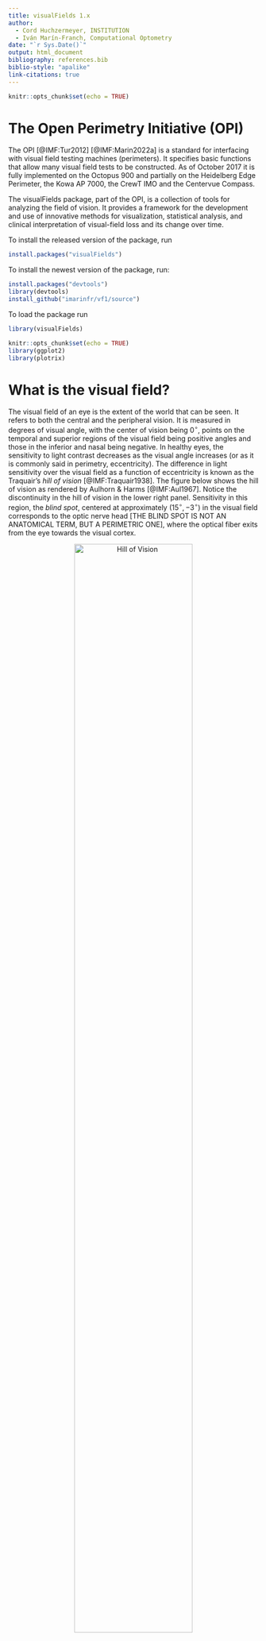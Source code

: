 ```yaml
---
title: visualFields 1.x
author:
  - Cord Huchzermeyer, INSTITUTION
  - Iván Marín-Franch, Computational Optometry
date: "`r Sys.Date()`"
output: html_document
bibliography: references.bib
biblio-style: "apalike"
link-citations: true
---
```


```r
knitr::opts_chunk$set(echo = TRUE)
```

# The Open Perimetry Initiative (OPI)
The OPI [@IMF:Tur2012] [@IMF:Marin2022a] is a standard for interfacing with visual field testing machines (perimeters). It specifies basic functions that allow many visual field tests to be constructed. As of October 2017 it is fully implemented on the Octopus 900 and partially on the Heidelberg Edge Perimeter, the Kowa AP 7000, the CrewT IMO and the Centervue Compass.

The visualFields package, part of the OPI, is a collection of tools for analyzing the field of vision. It provides a framework for the development and use of innovative methods for visualization, statistical analysis, and clinical interpretation of visual-field loss and its change over time.

To install the released version of the package, run 
```r
install.packages("visualFields")
```

To install the newest version of the package, run:
```r
install.packages("devtools")
library(devtools)
install_github("imarinfr/vf1/source")
```

To load the package run
```r
library(visualFields)
```

```r
knitr::opts_chunk$set(echo = TRUE)
library(ggplot2)
library(plotrix)
```

# What is the visual field?
The visual field of an eye is the extent of the world that can be seen. It refers to both the central and the peripheral vision. It is measured in degrees of visual angle, with the center of vision being $0^\circ$, points on the temporal and superior regions of the visual field being positive angles and those in the inferior and nasal being negative. In healthy eyes, the sensitivity to light contrast decreases as the visual angle increases (or as it is commonly said in perimetry, eccentricity). The difference in light sensitivity over the visual field as a function of eccentricity is known as the Traquair's *hill of vision* [@IMF:Traquair1938]. The figure below shows the hill of vision as rendered by Aulhorn & Harms [@IMF:Aul1967]. Notice the discontinuity in the hill of vision in the lower right panel. Sensitivity in this region, the *blind spot*, centered at approximately $(15^\circ, -3^\circ)$ in the visual field corresponds to the optic nerve head [THE BLIND SPOT IS NOT AN ANATOMICAL TERM, BUT A PERIMETRIC ONE], where the optical fiber exits from the eye towards the visual cortex.

<figure>
  <center><img src="./AulhornHillOfVision.png" alt="Hill of Vision" width="75%"></center>
  <center><figcaption>Aulhorn and Harms' rendering of Traquair's hill of vision.</figcaption></center>
</figure>

# What is visual field testing?
Visual field testing measures a patient's visual sensitivity at different locations of the visual field. Its purpose is to reconstruct as best as possible within the confines and limitations of a clinical setting the *hill of vision*. The most common type of visual field testing is *static automated perimetry (SAP)*, which is performed with in a dome-shaped device, so that the distance between the stimulus and the eye equal for all locations within the visual field. In contrast, *campimetry* is performed with a flat screen. [CAMPIMETRY MAY BE USED MORE OFTEN IN THE FUTURE BECAUSE COMPUTER SCREENS/ VR DEVICES MAY BE USED FOR TELEMEDICINE; LEAVE IT?]

Usually, perimetry tests the ability to detect increments in stimulus luminance with respect to the background with an achromatic (not colored) stimulus. This is a form of perimetry known as *white-on-white perimetry*. However, theoretically, other aspects of vision can be tested at different locations (ability to discriminate dots that are very close to each other, ability to discriminate similar colors, contrast sensitivity). The figure below shows the most common grid of locations tested during *SAP*. The gray ellipse corresponds to the blind spot of the hill of vision and, therefore, the red dots are expected to have no sensitivity.

```r

default_locmap <- getlocmap()

plot(x = default_locmap$coord$x, 
     y = default_locmap$coord$y, 
     type = "n", 
     asp = 1,
     xlim = c(-30, 30),
     ylim = c(-34, 34),
     yaxt = 'n',
     xaxt = 'n',
     bty = 'n',
     xlab = "",
     ylab = "",
     main = "24-2 grid of test locations")
lines(-c(30, 2.5), c(0, 0), lwd = 2, col = "lightgray")
lines(c(2.5, 30), c(0, 0), lwd = 2, col = "lightgray")
lines(c(0, 0), -c(30, 2.5), lwd = 2, col = "lightgray")
lines(c(0, 0), c(2.5, 30), lwd = 2, col = "lightgray")
lines(x = c(-2.5, 2.5), y = c(0, 0), lwd = 1.5)
lines(x = c(0, 0), y = c(-2.5, 2.5), lwd = 1.5)
for(r in c(10, 20, 30))
  draw.circle(0, 0, r, lwd = 2, col = NA, border = "lightgray")
draw.ellipse(15, -1.5, 2.75, 3.75, col = "gray", border = NA)
text(x = 0, y = -34, "horizontal eccentricity [degrees]")
text(x = -34, y = -0, "vertical eccentricity [degrees]", srt = 90)
text(x = 31, y = 0, "30\u00b0", adj = c(0, 0.5))
text(x = 0, y = 31, "30\u00b0", adj = c(0.5, 0))
points(x = default_locmap$coord$x[-default_locmap$bs],
       y = default_locmap$coord$y[-default_locmap$bs])
points(x = default_locmap$coord$x[default_locmap$bs],
       y = default_locmap$coord$y[default_locmap$bs],
       col = "red", pch = 19)

```

The visual fields package was created to analyze data from *SAP*. In SAP, the goal is to quantify sensitivity by increasing and decreasing the light differential (or contrast) between stimulus and background and asking the observer to press the button when they detect the presence of the visual stimulus. The contrast threshold is determined at each location of the visual field as the one for which the observer is able to detect the presence of the stimulus 50% of the times. Such thresholds are estimated at a fixed number of locations forming a regular grid as the one in the figure above. 

There is another common form of perimetry, *kinetic perimetry*, where a light spot is moved from the periphery towards the center along a number of meridians. In this form of perimetry the location where the spot is first detected by the subject is noted and those points at different meridians are connected to find isopters of equal sensitivity on the retina. The statistical analysis for this form of perimetry is very different than for static perimetry and beyond the scope of this visualFields package.

# Performing visual field tests
For the typical visual field test, an observer (usually a patient in an ophthalmology or optometry clinic) is comfortably seated in front of a perimeter and puts his head on a chin rest looking into a white Ganzfeld dome (or hemisphere). The perimeter is located in a dimly lit, calm room and the observer has been explained what to do by an experienced technician before the examination. In his hand, the observer has access to a clicker.

Observers now look at a fixation target (a dot, a cross, a diamond, or other) right in front of them in the center of the dome and are presented visual stimuli over their visual field. Observer are to press the clicker any time a stimulus appears anywhere in the dome These lights are presented only for a short time span (typically 100-200ms), so that the observer has no time to shift his gaze to the stimulus. A press of the clicker will be linked to a presentation when it occurs within a given time window after the presentation. A computer will present stimuli several times at different locations in a grid pattern and in a spatially random order. For each location, the stimulus contrast will be decreased if the observer responded to the previous response and increased if not.

At the end of the test, the inverse of the contrast threshold, $\Delta L_{\rm threshold}$ at each location is recorded in a decibel scale (dB). This dB scale is normally defined as attenuation from the maximum stimulus possible $\Delta L_{\rm max}$ as:
\begin{equation}
dB = -10\ \rm log \left (\frac{\Delta L_{\rm thr}}{\Delta L_{\rm max}} \right)\ .
\end{equation}
For the most common devices, the Humprhery Field Analyzer and the Octopus 900, the maximum luminance differential $\Delta L_{\rm max}$ is $10000\ (\rm apostilb) / \pi = 3183.1\ cd\ m^{-2}$.

These are the data expected by the visualFields package for statistical analysis and generation of visualization devices.

## Psychophysical testing
Psychophysical tests systematically measure the relationship between physical stimulus strength and the subjective perception. This is performed by varying the stimulus and asking the observer to communicate his perception with a limited number of allowed responses. In visual field testing, the observer usually presses a button when a light spot is perceived. 

The relationship between stimulus and perception is analyzed using mathematical model. Commonly, these models result in an estimate of a *threshold*, which denotes either the absolute stimulus strength that can just barely be perceived or the smallest difference that can be perceived as different. 

Real world scenarios where perception is close to threshold include going through a dark forest on a cloudy night or seeing the car in front through a dense fog. Stimuli are not clearly seen when close to threshold. For this reason, patients sometimes feel that lengthy visual field testing is tedious and that it is as an unreliable examination. The latter is not clearly correct when fluctuations are taken into account and data are analyzed with appropriate statistical methods.

## Grid patterns
The spatial position of the points $l_1$ to $l_k$ in the visual field is found in the location map (locmap) and depends on the pattern used by the perimeter. When analyzing data, you need to specify the locmap.

By default, the 24-2 pattern (shown in the previous figure) is used, which consists of 54 locations that are equally spaced across the field.

```r
str(default_locmap)
```

Beside a name and a description, a locmap dataset contains a coordinate table with the x- and y-coordinates of the locations measured in degrees, and the id of the points that cover the physiological blind spot (the id is the number x in $l_x$ and corresponds to the row in the coord table).

Other grid patterns are also defined in the package. For instance, the 10-2 grid:

```r
ten_two_locmap <- locmaps$p10d2
str(ten_two_locmap)
```

And many others:

```r
names(locmaps)
```

Locations of the locmap that cover the blind spot are reported in the locmaps lists under the variable bs. If the blind spot is outside the pattern (for example in the 10° visual fields) or is spared by the grid as in the Octopus G1 pattern, the list item bs is set to `r numeric(0)`.

The grid, the stimulus size, presentation time and the algorithm responsible for varying intensities remain constant throughout the examination and are called a perimetry program. Not that examinations performed with different programs cannot be directly compared.

## Measurements
Although usually not seen in visual field data, the most elementary unit of a static visual field test is a subject's response. It consists of the constant stimulus parameters (size, presentation time, background luminance), the stimulus location, the stimulus intensity and whether the subject pressed the button within a predefined time window to indicate that he saw the stimulus.

Below a certain *threshold* luminance, a stimulus is usually not perceivable, above the threshold, the stimulus is usually perceived. However, close to threshold, a stimulus is not always reliably perceived. By definition, the threshold is the luminance of the stimulus where the subject will see the stimulus with a probability of 50%.

The most straightforward to measure such a threshold would be to present stimuli several time at a number different, fixed stimulus strengths. This method is called the method of *constant stimuli* and results in the *psychometric function*, which is usually modeled with a cumulative distribution function (CDF), for example a Gaussian CDF. However, this is not the most effective way to estimate a threshold, because stimulus strength far from the threshold will have probabilities to be seen that are close to either 0% or 100%. Testing these strengths several times does not yield much information.

Therefore, advanced algorithms were developed for reducing the number of stimulus presentations with limited trade-off concerning the accuracy of the measurements. A staircase algorithm where the intensity is decreased by a certain step size when the stimulus was seen, increased when not seen, and the step size is halved upon each revearsal (seen to not seen or vice versa) is a more efficient algorithms that is frequently used. More efficient algorithms usually make a trade-off between precision of the threshold estimate and test time, and often incorporate information on responses in neighboring locations into the algorithm. Examples include the Swedish Interactive Threshold Algorithm (SITA) of the Humphery Perimeters. Note that long test times negatively affect attention and therefore both accuracy and precision of the threshold estimates.

## False negatives and false positives

Residual deviation from the psychometric function may occur due to inattention of the observer but also due to short-term fluctuation of the threshold. For example, it has been shown that the threshold underlies short-term fluctuates in the areas where light sensitivity was negatively affected by glaucoma, a disease of the optic nerve.

When the observer does not see a stimulus that is clearly above a level that has been seen before, this is called a false negative response (fnr). In contrast, when the subject presses the button although no stimulus is presented, this is a false positive response (fpr).

The cooperation of the subject is also tested in some perimeters by presenting deliberately presenting a stimulus at the location of the blind spot. If the subjects sees that stimulus, it must be assumed that he did not fixate correctly (fixation loss) and that the reliability of the field is decreased.

# Clinical applications of perimetry
In clinical practice, visual field testing is used to identify decreases in visual function caused by disease. Such *visual field defects* or *scotomas* can be caused by diseases that affect tissue anywhere along the optic pathway. This ranges from the optic media (cornea / lens / vitreous) which transmit light, to the retina, which detects lights and preprocesses visual information, to the optic nerve, which transmits information, and up to the visual cortex.

Often, clinicians can draw reliable conclusions about the localisation of the disease by the pattern of the visual field defects. For example, an infarction of the right visual cortex leads complete blindness in the left hemispheres of both eyes with a very distinct border along the vertical meridian. Therefore, the patient does not perceive anything to the right of the point he looks at. On the other side of the vertical meridian the visual field is normal. In contrast, patients with glaucoma start with areas of slightly decreased light sensitivity often in the upper or lower hemifield with a bow-shaped (arcuate) pattern cause by the localisation of damage in the optic nerve head.

Visual field tests can be used to diagnose disease, to appraise the functional consequences of disease (for example: can the patient still drive a vehicle?), and to monitor progression.

[THIS SEEMS TO BE A BIT OUF OF PLACE, BUT I PREFER NOT TO EDIT THIS PART MYSELF]
The most advanced statistical methods have been created for monitoring glaucoma progression. The open-angle glaucomas are a group of slowly progressing, chronic neurodegenerative diseases of the optic nerve, often caused by increased eye pressure. Patients need consequent monitoring over many years and slight changes in the visual field must be detected reliably. Therefore, many of the functions of the visualField package focus on glaucoma research.

# Getting started with the package
## Loading data
The visualField package contains some example data. This dataset contains the results of 42 visual field tests of one patient (id: sample1). The patient has primary open-angle glaucoma (type: pwg).

```r

str(vfpwgSunyiu24d2[, 1:10])

```

The first columns characterize the patient, the time and duration of the examination, the diagnosis, and the reliability parameters 'false positive responses', 'false negative responses' and 'fixation losses'.

Each row corresponds to one visual field test. Visual field testing is performed monocularly (one eye at a time), so that two examinations exist for each date. The abbreviations for the laterality ('eye') is derived from latin (OD: right eye = oculus dexter, and OS: left eye = oculus sinister), when both eyes are examined, the abbreviation is OU.

The environment variable locini contains the number of the first column that contains the actual visual field date. Each column $l_{x}$ corresponds to one of {k} locations in the visual field test. A concise way to select the columns $l_1$ to $l_{k}$ is to use the *getvfcols* function.

```r

getlocini()
getvfcols()

vfpwgSunyiu24d2[1, getvfcols()]

```

There mustn't be any columns after these columns. Use the *vffilter* function to select specific fields and the *vfisvalid* function to check whether a table fulfills the criteria. The latter will also tell you what the problem is when it doesn't.

```r

example1 <- vffilter(vfpwgSunyiu24d2, 
                     id == "sample1" & 
                       eye == "OD")[1, ]

example1$newVariable <- "not valid"

vfisvalid(example1)

```

## Plotting the visual field
The most straightforward plots show the sensitivities at the corresponding locations. These representations are very exact, but may be difficult to interpret. For learning purposes, here, we manually plot some visual field data.

```r

setdefaults()

example2 <- vffilter(vfpwgRetest24d2, 
                     id == "1" & 
                       eye == "OD")[1,]

vfisvalid(example2)

example2_dataframe <- data.frame(x = getlocmap()$coord$x, 
                                 y = getlocmap()$coord$y, 
                                 td = as.vector(unlist(example2[,getvfcols()])))

ggplot(example2_dataframe, aes(x = x, y = y)) +
  geom_text(aes(label = td)) +
  geom_hline(yintercept = 0) +
  geom_vline(xintercept = 0) +
  coord_fixed() +
  theme_void()

```

Note that left eyes have to be treated differently if you plot the points manually, because the location labels are mirrored along the y axis. In other words, to plot the data manually, for a left eye x should be `-getlocmap()$coord$x`.

By convention, when both eyes are presented side by side, the left eye is shown on the left and the right eye on the right. This corresponds to the visual field of the observer, so that the physiological blindspots are directed temporally (toward the temple, away from the nose) for both eyes. This is in contrast to presentation of structural data, which is usually shown like it would look in a patient sitting in front of you, where his right eye is on the observers left side.

```r

OD_dataframe <- data.frame(x = getlocmap()$coord$x, 
                             y = getlocmap()$coord$y, 
                             loc_label = paste0("l", 1:54),
                             is_blindspot = FALSE,
                             eye = "OD")

# Note the minus in the x variable for the left eye
OS_dataframe <- data.frame(x = -getlocmap()$coord$x, 
                             y = getlocmap()$coord$y, 
                             loc_label = paste0("l", 1:54),
                             is_blindspot = FALSE,
                             eye = "OS")

OD_dataframe[getlocmap()$bs, "is_blindspot"] <- TRUE
OS_dataframe[getlocmap()$bs, "is_blindspot"] <- TRUE

ODOS_dataframe <- rbind(OS_dataframe, OD_dataframe)

# Use factor in order to show left eye on the left side
ODOS_dataframe$eye <- factor(ODOS_dataframe$eye, 
                             levels = c("OS", "OD"), 
                             ordered = TRUE)

ggplot(ODOS_dataframe, aes(x = x, y = y)) +
  coord_fixed() +
  xlim(-30, 30) +
  ylim(-24, 24) +
  geom_label(aes(label = loc_label, color = is_blindspot), size = 2.75) +
  scale_color_manual(values = c("black", "red")) +
  facet_wrap(~ eye)

```


The visualField package provides functions for more sophisticated plotting, which will be explained later. *These functions automatically take care that right eyes and left eyes are plotted correctly.*

# Mathematical derivatives of contrast thresholds for statisitcal analysis

## Identifying defective locations on the visual field

As mentioned earlier, the sensitivity in dB at each location is calculated from the contrast threshold relative to the maximal contrast.

The sensitivity to light fluctuates considerably between measurements in the same observer (test-retest variability ---and more as the disease progresses) and between observers (inter-individual differences). They also decrease at different rates depending on the eccentricity with age.

With these predictable and unpredictable differences in the pointwise sensitivity measurements, how can we provide tools and reports to aid the clinical assessment of the visual field? Or more to the point, how can we discriminate between healthy locations and locations that are damaged or suspected of being damaged? Clinically, it is more useful to compute and report the deviations from an age-corrected mean normal visual field, since the identification of spatial patterns of damage becomes easier, thus facilitating the clinical assessment of the visual field.

But this analysis requires the use of a *normative dataset* from which to obtain models describing the age effect on sensitivity at each location. These functions are usually linear and those *age linear models* are used to obtain the *age-corrected mean normal visual field*.

The resulting *deviations* from age-corrected mean normal visual field are also measured in dB and they are interpreted as follows. By convention, in the Humphrey Field Analyzer, a negative deviation value means that the sensitivity at that location is below mean normal. In contrast, on Octopus perimeters, negative is above and positive below mean normal (therefore, values are called *defects*). In this package, those differences are called *total deviation* and their interpretation are as for the Humphrey perimeter. In case you use visualFields with data from a different perimeter it is important to know what is the definition of *deviation* and change the sign if necessary.

In eye diseases like glaucoma, general defects that affect the whole visual field are often less relevant than focal scotomas. And often ocular opacities caused by cataract can mask such focal defects. For this reason, a statistical post-hoc correction to *total deviation* values is further applied to obtain *pattern deviation* values. The correction factor is often called the *general height* and for the 24-2 Humphrey is obtained by selecting the 7th greatest total deviation value. The *pattern deviation* values equal the *total deviation* values minus the *general height*.

## Normative dataset and normative references
The visualFields package contains three datasets of healthy subjects that can be used to obtain normative age linear models and references.

The SUNY-IU dataset [@IMF:Mar2013b] for the 24-2 SITA Standard and the Goldmann Size III:
```r
str(vfctrSunyiu24d2[,1:10])
```

The Iowa dataset [@IMF:Marin2018c] for a bimodal ZEST algorithm and the Goldmann Size V:
```r
str(vfctrIowaPC26[,1:10])
str(vfctrIowaPeri[,1:10])
```

From these datasets, or any other dataset of healthy eyes, normative references can be computed as follows:

```r
nv <- nvgenerate(vfctrSunyiu24d2)
```

For future use, we set `nv` as the normative values to be used in visualFields for the calculation of total and pattern deviation values and other statistical analyses.
```r
setnv(nv)
```

### Age linear models and mean normal visual fields
The normative values and references stored in `nv` contains the coefficients of the age linear models:

```r
print(nv$agem$coeff)
```

And a function from where the age-corrected mean normal visual fields can be computed:
```r
age <- 50
print(nv$agem$model(age))
```

Notice that the locations corresponding to the anatomical region of the blind spot all have `NA` as values, as they are excluded from the statistical analysis.

## Total deviation
Total deviation is calculated from the sensitivities and from age-related normal values. These are saved in the environment variable *nv* (normal values).

```r

print(example2[, getvfcols()[1:10]])

```

```r

age <- example2$age[1]

print(age)

normal_values <- getnv()$agem$model(age)[1:10]

print(normal_values)

total_defects <- example2[, getvfcols()[1:10]] - normal_values

print(total_defects)

```

These values can be automatically calculated with a dedicated function.

```r

td <- gettd(example2)
print(td[, getvfcols()[1:10]])

```

## Pattern deviation
Pattern deviation can be calculated after obtaining the general height.
```r
gh <- getgh(td)
print(gh)
pattern_defects <- td[, getvfcols()[1:10]] - gh
print(pattern_defects)
```

These values can be automatically calculated with a dedicated function.

```r

pd <- getpd(td)
print(pd[, getvfcols()[1:10]])

```

## Total and Pattern deviation probabilities
As mentioned psychophysical sensitivity values vary considerably from test to test and between subjects Therefore, even in perfectly average eyes deviations will be different from zero most of the time. Given a visual field from a patient, the clinician has to know if a given deviation is likely to be caused by disease as opposed to normal retest and inter-individual variability.

The function `nvgenerate` computes for the normative dataset, the total deviation and pattern deviation values for healthy eyes and records pointwise empirical probability distribution functions [@IMF:Hei1987b] that can be used to compute the probability that a specific total deviation (or pattern deviation value) value is from a healthy location [@IMF:Hei1987a] [@IMF:Heijl1991]. Thus, a low probability implies a greater likelihood of the location being damaged. Typically (and in our example), the probabilities are categorized as
```r
print(getnv()$lut$probs)
```

where `0.005` means probability $< 0.005$, where `0.01` means probability $< 0.01$, etc. A probability greater than 0.05 is considered within the normal range.

The probability values for the previous values are as follows.

```r
print(gettdp(td)[, getvfcols()[1:10]])
print(getpdp(pd)[, getvfcols()[1:10]])
```

# Plotting the visual field
There are different ways to visualize the perimetric results. These visualizations have to be interpreted like maps in that they represent a simplified version of the hill of vision.

[WE PROBABLY NEED SOME INTRO TO VFPLOT BEFORE TALKING MAKING NOTES, ETC?]
The standard already contains some additional information with a border presenting a color-coded visualization of the deviation and a graphical representation of the blind spot. Note that the vfplot with the option "td" needs information on differential light-sensitivities in a normal reference population and on the probability of given deviations from these normal values. These data are included for the typical Humphrey Field Analyzer fields, but you need to collect this information if you use other perimeters

Note that you have to specify what type of data is contained in the visual field tables. The default is set to *total deviation*, `td`.

```r

vfplot(example2)

```

In this graph, yellow represents probabilities < 0.05, orange probabilities < 0.02, red < 0.01, and dark red < 0.005.

It is possible to print sensitivities (with darker representing locations with lower sensitivities)


```r

vfplot(example2, type = "s")

```

Pattern deviation values

```r

vfplot(example2, type = "pd")

```

And an hybrid plot showing total deviation values and probabilities along with a grayscale representing the sensitivities.

```r

vfplot(example2, type = "tds")

```

And a similar hybrid plotbut with pattern deviation values and probabilities.

```r

vfplot(example2, type = "pds")

```

# Global indices
Global indices summarize the visual field in a few parameters and their values and probability level can be calculated with the visualField package. The resulting table contains the visual field header data (patient id, eye, etc.) and 8 additional columns (msens, ssens, tmd, tsd, pmd, psd, gh, and vfi).

```r

print(getgl(example2)[,-(1:getlocini()-1)])

```

The column `msens` is the mean sensitivity (MS); the arithmetic mean of all sensitivity values. The column `ssens` is the standard deviation of sensitivity values.

The column `tmd` is the mean deviation (MD); the arithmetic mean of all total deviation values. The column `tsd` is the standard deviation of total deviation values.

The column `pmd` is the mean of pattern deviation values. The column `psd` is the standard pattern deviation (PSD) or the standard deviation of the pattern deviation values.

The last column, `vfi`, is the visual field index (VFI) [@IMF:Ben2008], and the second to last is the general height (GH).

The probability of the observed values given that the visual field is normal can also be calculated.

```r

print(getglp(getgl(example2))[, -(1:getlocini()-1)])

```

# Putting everything together.
Single field analysis reports can be created as pdfs or as interactive reports with Shiny. To explore them, type in the R Console the following:

```r
vfsfa(example2, file = "test.pdf")
vfsfashiny(example2)
```

# Structure function correlations in glaucoma patients
In the last years, techniques that provide detailed imaging of the retina and the optic nerve have made incredible advances. Therefore, correlation between structure and function is becoming more important than ever.

To aid comparisons between structural insult and functional defect, it is useful to understand and model the anatomy of a typical healthy eye, even if such modeling through is imperfect given the large inter-individual differences in anatomical features [@IMF:Jan2009] [@IMF:Jan2012] [@IMF:Drasdo2007] [@IMF:Montesano2020]

In glaucoma, the damage occurs in the optic nerve at the levels of the nerve fiber bundles, which consist of the axons of the retinal ganglion cells. In the retina, these cells form two layers: the ganglion cell layer that contains the cell bodies, and the retinal nerve fiber layer. However, the cell bodies of the retinal ganglion cells are displaced from the area where the photoreceptors are located that they receive input from. This displacement is relevant mostly in the center of the visual field, so it would greatly affect the structure-function comparisons on grids such as the 10-2. The following figure shows the visual field locations and the corresponding ganglion cell soma being stimulated.

```r

locmap <- locmaps$p10d2
gcmap <- vf2gc(locmap$coord)
par(mfrow = c(1, 2))
plot(x = locmap$coord$x, 
     y = locmap$coord$y, 
     type = "n", 
     asp = 1,
     xlim = c(-10, 12),
     ylim = c(-10, 10),
     yaxt = 'n',
     xaxt = 'n',
     bty = 'n',
     xlab = "",
     ylab = "",
     main = "10-2 grid of test locations")
lines(-c(10, 0.5), c(0, 0), lwd = 2, col = "lightgray")
lines(c(0.5, 10), c(0, 0), lwd = 2, col = "lightgray")
lines(c(0, 0), -c(10, 0.5), lwd = 2, col = "lightgray")
lines(c(0, 0), c(0.5, 10), lwd = 2, col = "lightgray")
lines(x = c(-0.5, 0.5), y = c(0, 0), lwd = 1.5)
lines(x = c(0, 0), y = c(-0.5, 0.5), lwd = 1.5)
for(r in c(2.5, 5, 7.5, 10))
  draw.circle(0, 0, r, lwd = 2, col = NA, border = "lightgray")
text(x = 11, y = 0, "10\u00b0", adj = c(0, 0.5))
text(x = 0, y = 11, "10\u00b0", adj = c(0.5, 0))
points(x = locmap$coord$x, y = locmap$coord$y, bg = "white")
plot(x = locmap$coord$x, 
     y = locmap$coord$y, 
     type = "n", 
     asp = 1,
     xlim = c(-10, 12),
     ylim = c(-10, 10),
     yaxt = 'n',
     xaxt = 'n',
     bty = 'n',
     xlab = "",
     ylab = "",
     main = "Corresponding ganglion cells")
lines(-c(10, 0.5), c(0, 0), lwd = 2, col = "lightgray")
lines(c(0.5, 10), c(0, 0), lwd = 2, col = "lightgray")
lines(c(0, 0), -c(10, 0.5), lwd = 2, col = "lightgray")
lines(c(0, 0), c(0.5, 10), lwd = 2, col = "lightgray")
lines(x = c(-0.5, 0.5), y = c(0, 0), lwd = 1.5)
lines(x = c(0, 0), y = c(-0.5, 0.5), lwd = 1.5)
for(r in c(2.5, 5, 7.5, 10))
  draw.circle(0, 0, r, lwd = 2, col = NA, border = "lightgray")
text(x = 11, y = 0, "10\u00b0", adj = c(0, 0.5))
text(x = 0, y = 11, "10\u00b0", adj = c(0.5, 0))
points(x = gcmap$x, y = gcmap$y, pch = 21, bg = "white")
```

Therefore, the visualFields package provides function to calculate where the ganglion cells that subserve a given location in the visual field are located and to calculate at which angle the axons of these ganglion cells enter the optic nerve head (optic disc), where they pass through the sclera (wall of the eye) to form the optic nerve. This function is based on Montesano et al. [@IMF:Montesano2020] which revisited the original work by Drasdo et al. [@IMF:Drasdo2007].

```r

print(locmaps$p24d2$coord[23,])
print(vf2gc(locmaps$p24d2$coord[23,]))

```

The Montesano Ganglion-cell displacement function can be in conjunction with the Jansonius map describing average ganglion cell bundles paths reaching different regions of the retina [@IMF:Jan2009] [@IMF:Jan2012]. First, we can obtain the angle of incidence on the optic never head (ONH)
```r
print(loc2psi(vf2gc(locmaps$p24d2$coord[23,])))
```

And from the angle of incidence, the nerve fiber bundle path can be calculated. Note that the function for calculating the trajectory will extrapolate the trajectory beyond the location of the visual field (usually to the raphe).

```r

# use loc2psi to calculate the incidence of the nerve fiber corresponding to a given location at the ONH
angle_of_incidence_l19 <-loc2psi(locmaps$p24d2$coord[19, ])

# use cart2jpolar for calculating the position of the visual field location in the polar coordinate system
locations <- rbind(cart2jpolar(locmaps$p24d2$coord[19, ]),
                   cart2jpolar(locmaps$p24d2$coord[23, ]),
                   cart2jpolar(locmaps$p24d2$coord[47, ]),
                   cart2jpolar(data.frame(x = 0, y = 0)))
locations$labels <- c("l19", "l23", "l47", "fixation")

# use bundePath to create a function for calculating the bundle path
path_function_l19 <- bundlePath(angle_of_incidence_l19)
path_function_l23 <- bundlePath(loc2psi(locmaps$p24d2$coord[23, ]))
path_function_l47 <- bundlePath(loc2psi(locmaps$p24d2$coord[47, ]))

bundle_path <- data.frame(y = 4:90,
                          x_l19 = path_function_l19(4:90),
                          x_l23 = path_function_l23(4:90),
                          x_l47 = path_function_l47(4:90))
ggplot(bundle_path, aes(y = y)) +
  geom_line(aes(x = x_l19)) +
  geom_point(data = locations, aes(x = -psi, y = r, color = labels, shape = labels == "fixation")) +
  geom_line(aes(x = x_l23), color = "red") +
  geom_line(aes(x = x_l47), color = "blue") +
  coord_polar(start = pi / 2, direction = -1) +
  scale_x_continuous(breaks = c(-180, -90, 0, 90, 180), limits = c(-180, 180)) +
  scale_y_continuous(limits = c(0, 60)) +
  scale_color_manual(values = c("l19" = "black", "l23" = "red", "l47" = "blue", "fixation" = "black")) +
  guides(color = "none", shape = "none")

```

In this plot, the origin corresponds to the center of the ONH, the black triangle corresponds to the fovea, and the $180^\circ$ angle corresponds to the line between the ONH center and the fovea, which is, in reality, slightly tilted downward in most patients. I DO NOT SEE THIS, BUT I MAY BE MISSING SOMETHING. ALSO THE FOVEA (TRIANGLE IF I GOT IT RIGHT?) SHOULD BE A BIT BELOW THE HORIZONTAL MERIDIAN. THE POSITION OF THE CENTER OF THE BLIND SPOT IS (15,+2) IN THE MODEL (PLUS AND NOT MINUS BECAUSE THE MODEL IS SPECIFIED FOR THE ANATOMICAL RETINA, AND IT NEEDS TO BE TURNED UPSIDE DOWN TO MATCH THE VISUAL FIELD)

[IVAN: I THOUGHT THAT PSI WAS THE ANGLE OF INCIDENCE IN THE OPTIC NERVE HEAD. THEREFORE, I CHOSE A POLAR PLOT AND NOT AN X-Y-PLOT. ALSO, I THOUGHT THAT THE 0° ANGLE OF INCIDENCE WAS DEFINED AS THE LINE BETWEEN FOVEA AND ONH. I DID NOT TURN THE POLAR COORDINATED ACCORDINGLY EVEN THOUGHT I MENTIONED THAT THE FOVEA WAS "TILTED DOWNWARD". BUT I DO NOT HAVE MUCH EXPERIENCE WITH THE MODEL, SO PLEASE CORRECT ME IF I'M WRONG. HOW WOULD I CALCULATE XY-COORDINATES?]

For convenience, visualFields also contains a function to map the angle of incidence of bundles on the ONH to the corresponding angle of the circumpapillary retinal nerve fiber layer (cpRNFL) scan. This allows to map a visual field location to its corresponding ganglion cell location, to its angle of incidence on the ONH and finally to the angle in the cpRNFL scan.

```r

l23 <- locmaps$p24d2$coord[23,]

# location on the visual field to corresponding ganglion cell
gc23 <- vf2gc(l23)
print(gc23)

# ganglion cell location to angle of incidence on the ONH
psi23 <- loc2psi(gc23)
print(psi23)

# angle of incidence on the ONH to OCT cpRNFL scan angle
ang23 <- psi2oct(psi23)
print(ang23 - 360)

```

# Longitudinal analyses
Monitoring visual function over time in glaucoma patients is an essential clinical application of visual fields in ophthalmology and optometry practices. 

For several reasons, measurements will fluctuate over time. Fluctuation between measurements will be greater in eyes with glaucoma, especially in areas of glaucoma-related visual field defects. Therefore, it is not possible to compare two field tests and claim that the disease has progressed only because the second test yielded lower sensitivities.

Statistical methods and a series with a minimum number of tests are necessary in order to demonstrate disease progression in the visual fields. Statistical methods for progression in glaucoma that can be subdivided into *event-based* and *trend-based* methods. Furthermore, methods can be subdivided into those that require datasets which describe the "normal fluctuation" in a given population, those that rely on a mathematical model of visual field progression, and those that do not rely on either.

Event-based methods are not implemented in the visualFields package. Briefly, they look for progression between the most recent field and a baseline. Progression is characterized by a decrease in sensitivity with a magnitude that is unlikely (< 5%) in the population under examination (population based data is necessary) and needs to be confirmed in further tests (usually at least two).

Trend-based methods assume that progression takes place more slowly, so that several field tests are carried out during this time span. This concept is unsettling for the clinician who wants to stop progression the first time that he sees the patient, but regularly takes place even in the case of optimal treatment. The advantage is that all measurements are taken into account, not only the baseline test and the most recent tests.

There are several tools to analyze progression with visualFields. To review them, we will select a series of 27 visual fields that were obtained over several years.

```r
example3 <- vffilter(vfpwgSunyiu24d2, 
                     id == "sample1" & 
                       eye == "OS")
```

## Plotting progression
The sparkline plot only shows the raw data: the series of visual field data (by default total deviation values) over time at each location of the visual field. The lines are plotted in red if they are very "noisy", i.e., if the median absolut deviation of the residuals from simple linear regression are greater than a certain threshold `thr` (by default 2 dB). Here is an example with the threshold set at 4 dB.

```r

vfsparklines(example3, thr = 4)

```

The legoplot is a visualization device designed to compare the first visual fields against the last ones on a series in a sort of "wait-and-see" fashion. By default it compares the first 3 visual fields against the last 3 of a series. And by default it compares total deviation values (and probabilities of damage, which relies on population based statistics). This example, however, shows sensitivities.

```r

vflegoplot(example3, type = "s")

```

The outer polygon shows the grayscale for the average sensitivity over the first 3 visual fields, whereas the inner circles show the grayscale for the average of the last 3. The numbers inside the inner circles are the difference in sensitivity between the last 3 and first 3 visual fields.

## Statistical analysis
Statistical analysis can be performed with linear regression of global indices or with pointwise linear regression (one regression line for each location), which results in as many slopes and $p$-values as there are visual field locations (52 for the 24-2 grid after removing the two that fall on the anatomical region of the blind spot).

The *glr* function performs linear regression on global parameters. In the following example, the patient loses `r # round(abs(glr(getgl(example3))$sl), 2)` dB each year and this change is statistically significant, with a $p$-value < `r # format(ceiling(1000 * glr(getgl(example3))$pval) / 1000, nsmall = 3)`.

```r

# md_regression <- data.frame(time = glr(getgl(example3))$years,
#            md = glr(getgl(example3))$data)
# 
# globallm <- glr(getgl(example3))
# slope <- globallm$sl
# intercept <- globallm$int
# pval <- globallm$pval
# 
# ggplot(md_regression, aes(x = time, y = md)) +
#   geom_point() +
#   geom_abline(slope = slope, intercept = intercept)
# 
# print(paste("intercept:", intercept))
# print(paste("slope:", slope))
# print(paste("p-value:", pval))

```

The `plr` function performs pointwise linear regression (i.e. linear regression for each location in the field separately). Specific parameters have to be chosen, in order to detect disease progression. For example, progression might be defined as at least 3 locations having a slope less than 0 dB / year and a $p$-value < 0.05.

```r

prog1 <- plr(example3)
str(prog1, max.level = 1)

# show the total number of siginficantly progressions locations
# (out of the 52 pointwise linear regressions)
print(sum(prog1$pval[-getlocmap()$bs] < 0.05))

```

The results of `plr` can be displayed using the following: 

```r
vfplotplr(example3)
```
In this graphical display, yellow means that the $p$-value for this location is < 0.05, orange that it is < 0.02, red < 0.01, and dark red < 0.005.

Criteria such as the one suggested earlier based on clusters of locations significantly progressing are useful clinically but do not control for specificity. An alternative method that ensure that specificity of progression is mantained at 95% or any other desired level is Permutation of Pointwise Linear Regression or PoPLR [@IMF:Ole2012] [@IMF:Marin2021]. For this method, all 52 $p$-values are combined into a single $S$-statistic, originally introduced by Fisher [@IMF:Fisher1925]. In order to avoid reliance on population statistics or parametric statistics. (Fisher's original work showed that such statistic followed a chi-square distribution but only if the 52 significance tests were independent of each other and the data was Gaussian, two assumptions that are far from reality.) Thus, random permutations of the series of visual fields are generated and, for each, the $S$-statistic computed. If enough random permutations are performed, the resulting set of $S$-values represent an empirical distribution for the null hypothesis that there is no progression. A combined $p$-value can then be obtained to test this hypothesis against deterioration of the visual field. The interpretation of the $p$-value is as with any significance test.

The *poplr* function yields a large list with many intermediate computations. The main result is the $S$-value and its $p$-value. Note that there is a left tailed (deterioration), a right tailed (improvement) and a two-tailed (visual field not stable) versions in the current implementation.

```r

prog2 <- poplr(example3)
str(prog2, max.level = 1)

```

An improvement is highly unlikely in this series.

```r

print(prog2$csr)
print(prog2$csrp)

```

In contrast, a deterioration is very likely (p < 0.001).

```r

prog2$csl
prog2$cslp

```

In the histogram representing the null distribution, you can see that a $S$-value of `r round(prog2$csl)` was only very rarely found in the random permutations of the visual field series.

```r

hist(prog2$cstats$cslall, xlab = "S-values", xlim = c(0, 200))
abline(v = prog2$csl, col = "red", lwd = 2)

```

## Creating pretty reports
Progression reports can be created as pdfs or as interactive reports with shiny. To explore them, type in the R Console the following:

```r

vfspa(example3, file = "test.pdf")
vfspashiny(example3)

```

# DICOM standard of visual fields
DICOM (Digital Imaging and Communications in Medicine) standards for ophthalmic static perimetry are specified in Supplement 146 [CAN YOU PROVIDE A REFERENCE OR SPECIFY SUPPLEMENT IN WHAT?]. However, there are two functions for loading data generated in the DICOMM format created by the Humphrey Field Analyzer (HFA) by Zeiss.

Currently, the data representation in the visualFields package differs from these standards and data cannot be exported from the package to DICOMM.

# Using a different perimeter
Different manufacturers have different conventions in perimetry. For example, clinicians working with Humphrey Field Analyzers (Carl-Zeiss-Meditec) are often used to report loss of function as negative values (e.g., MD: mean *deviation* of $-10$ dB), while those working with Octopus perimeters (Haag-Streit) often report loss as a positive value (e.g., MD: mean *defect* of 10 dB). Furthermore, clinicians working with Octopus perimeters often use different grids, even though the 24-2 and 10-2 grids are also available. Usually, fields cannot be directly compared because other setting ($L_{max}$) are also different and because different algorithms are used.

The visualField package provided normative data for the Humphrey Field Analyzer 24-2 and Goldmann size III and for Iowa's full field perimetry [@IMF:Marin2018c], which comprises two different grids, Central $26^\circ$ and Periphery (from $30^\circ$ to more than $60^\circ$), with the Goldmann Size V stimulus on the Octopus 900. The `loadoctopus` function also imports some normative data from the Octopus perimeter by Haag-Streit, but, as of now, this does not allow full use of the functionality of the visualFields package. Currently, there are no other normative references for any other perimeters or grids. Research labs can, however, use their suitable normative datasets to generate normative values for analysis with visual fields.

# Advanced topics
## Setting up the environment
A given visual field program has certain properties that remain unchanged during the test. In the visualFields packages these are saved in an *environment*. After setting this environment, you can only analyse data that is consistent with this environment.

The core elements of the environment that need to be setup are

-   The normative reference values (`nv`)
-   The test grid (`locmap`)
-   Graphical parameters used for the different visualization devices (`gpar`)
-   The column where the visual field measurements start in the tables (`locini`)

The `nv` environment variable also contains functions for calculating defects, probabilities and global parameters that can be accessed via the functions stated above.

visualFields provides predefined test grids `locmaps`, normative values `normvals`, and parameters for graphical display (`gpars`)

```r

print(names(locmaps))
print(names(normvals))
print(names(gpars))

```

They should be consistent. For instance, `locmaps$p24d2` can only be used with one of the following `normvals`: `sunyiu_24d2_pw`, `sunyiu_24d2`, `sunyiu_24d2_pw_cps` or `sunyiu_24d2_cps`, but not with, e.g., `iowa_PC26_pw`.

Likewise, `locmaps$p24d2` and `normvals$sunyiu_24d2_pw` or `normvals$sunyiu_24d2` can only be used with `gpars$p24d2`, but not the "_csp" version `gpars$p24d2_cps`

```r

# current normal values
print(getnv()$info)
str(getnv(), 1)

# current locmap
str(getlocmap(), 1)
# current parameters for plotting
str(getgpar(), 1)
# position of the column l1 in the dataframe
print(getlocini())

```

The default environment assumes a static white-on-white perimetry with a Humphrey perimeter, using a 24-2 grid, a SITA standard algorithm, a stimulus size of Goldman Size III. The stimulus duration and the $\Delta L_{max}$ are not explicitly stated in the info, because they are generally known and it does not impact the statistical analysis of the visual field.

Note that for switching to another perimetry program, you need to set all environment variables. visualFields has setter functions for this purpose.

```r

# Set locations for Iowa Central 26 grid
setlocmap(locmaps$pPC26)
print(getlocmap()$name)
# Set normative values for Iowa Central 26 grid
setnv(normvals$iowa_PC26_pw)
print(getnv()$info$name)
# Set graphical parameters for Iowa Central 26 grid
setgpar(gpars$pPC26)

```

If the structure of the dataframe containing visual field data has changed, and the sensitivity locations start at a differen column, this can also be changed with another setter function.

```r

# Set first column with sensitivity values
setlocini(24)
print(getlocini())

```

Here is the figure with the test locations of the Iowa central $26^\circ$. Notice that this map does not have any locations falling on the anatomical blind spot.

```r

new_locmap <- getlocmap()

plot(x = new_locmap$coord$x, 
     y = new_locmap$coord$y, 
     type = "n", 
     asp = 1,
     xlim = c(-30, 30),
     ylim = c(-34, 34),
     yaxt = 'n',
     xaxt = 'n',
     bty = 'n',
     xlab = "",
     ylab = "",
     main = "Iowa Central 26 grid of test locations")
lines(-c(30, 2.5), c(0, 0), lwd = 2, col = "lightgray")
lines(c(2.5, 30), c(0, 0), lwd = 2, col = "lightgray")
lines(c(0, 0), -c(30, 2.5), lwd = 2, col = "lightgray")
lines(c(0, 0), c(2.5, 30), lwd = 2, col = "lightgray")
lines(x = c(-2.5, 2.5), y = c(0, 0), lwd = 1.5)
lines(x = c(0, 0), y = c(-2.5, 2.5), lwd = 1.5)
for(r in c(10, 20, 30))
  draw.circle(0, 0, r, lwd = 2, col = NA, border = "lightgray")
draw.ellipse(15, -1.5, 2.75, 3.75, col = "gray", border = NA)
text(x = 0, y = -34, "horizontal eccentricity [degrees]")
text(x = -34, y = -0, "vertical eccentricity [degrees]", srt = 90)
text(x = 31, y = 0, "30\u00b0", adj = c(0, 0.5))
text(x = 0, y = 31, "30\u00b0", adj = c(0.5, 0))
points(x = new_locmap$coord$x, y = new_locmap$coord$y)

```

### Defaults
The environment can be reset to its default values, the 24-2 pattern measured with the SITA algorithm on a Humphrey Field Analyzer, and with a data frame structure where the sensitivity values start at column 11.

```r

setdefaults()

print(getlocini())
print(getlocmap()$name)
print(getnv()$info$name)
print(str(getnv(), 1))

```

## Customizing visualFields
To make full use of the visualField package with other perimeters, grids, or testing algorithms (staircase, full threshold, different implementations of ZEST, etc.), it is necessary to configure visualFields to the custom test.

The first decision to make is the structure of visual field result data. In a data frame (and a loadable csv file) the first 4 columns must have the uniquely identifiable key (`id`, `eye`, `date`, `time`). To compute *deviations* from age-corrected mean normal, the age must also be included. And it is recommended to add the information about the reliability indices of the exam, such as false positive rate (`fpr`), false negative rate (`fnr`), and fixation losses (`fl`), although the last two have recently been found not to be "reliable". To design your structure, looking at the datasets included in the visualFields package may be useful.

The first 10 columns of `vfpwgRetest24d2` contains the key, age, and other information.

```r
str(vfpwgRetest24d2[,1:10])
```

After the information regarding the test, etc, must come the columns representing the visual field locations, each row containing the sensitivities for a specific exam of the eye of a patient.

```r
str(vfpwgRetest24d2[,11:21])
```

The name of the columns with sensitivity values of an exam must be prefixed by "l" and followed by the corresponding conecutive location number. So for a patient using the 24-2 grid, the full record is:

```r
print(vfpwgRetest24d2[1,])
```

Depending on the structure the visualField environment variable `locini` must be adjusted so that its value is the column number of the first sensitivity value, `l1`. This may be done with the setter `setlocini()`.

For a custom grid of location, it is possible to create and set the location map and its graphical parameters. visualFields has a function `vfgpar()` to generate graphical parameters for a given grid. Here is an example with the Octopus "G1" map, that uses `vfread` to read visualField's ready visual field data.

[I WANTED TO SHOW SOME OF THE FUNCTIONALITY OF THE LOADOCTOPUS FUNCTION, BUT I COULD DOCUMENT THIS ELSEWHERE]

[THE PROBLEM HERE IS THAT NOW PEOPLE WORKING WITH THE OCTOPUS HAVE TO FIND THE COORDINATES ELSEWHERE, AGAIN, BECAUSE THEY DO NOT HAVE ACCESS TO g1.csv. COULD IT BE PROVIDED IN THE PACKAGE?]

```r
# read the Octopus G1 coordinates and create the locmap
g1 <- list(coord = read.csv("./g1.csv"), name = "G1", desc = "The G1 location map used by Octopus perimeters", bs = numeric())
str(g1)
# set the G1 locmap
setlocmap(g1)
# create and set the graphical parameters
setgpar(vfgpar(g1$coord))
# read visual fields and plot the sensitivities
vfplot(vfread("./vfg1.csv"), type = "s")
```

The function `vfgpar()` that generates the graphical parameters has many input argument to provide as much flexibility as possible regarding the color schemes to use for probability scales, grayscale, etc.

We cannot compute or visualize total deviations, pattern deviations, or their corresponding probability maps, because we do not have normative reference values for this particular test. If we had a visualField's ready csv file with a suitable normative dataset, we could read it with `vfread()`, use the previously used function `nvgenerate()`, and set the generated normative values with `setnv()`.

Finally, if we want to go to the default settings, we ran again:

```r
setdefaults()
```

# Acknowledgments
The visualField's package would not have existed if it wasn't for the important contribution of many contributors who partially funded the development of the package, and/or contributed datasets, code, and above all insight on visual fields analysis and about perimetry and visual sciences at large. Huge thanks to:
  - William H Swanson
  - Michael Wall
  - Andrew Turpin
  - Paul H Artes
  - Giovanni Montesano
  - Mitchell W Dul

# References
